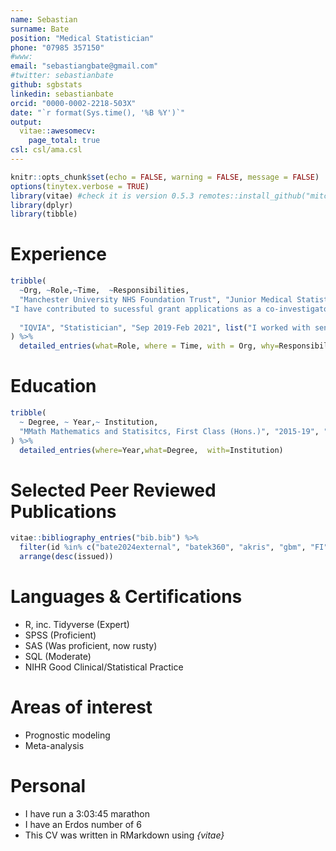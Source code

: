 ---
name: Sebastian
surname: Bate
position: "Medical Statistician"
phone: "07985 357150"
#www: 
email: "sebastiangbate@gmail.com"
#twitter: sebastianbate
github: sgbstats
linkedin: sebastianbate
orcid: "0000-0002-2218-503X"
date: "`r format(Sys.time(), '%B %Y')`"
output: 
  vitae::awesomecv:
    page_total: true
csl: csl/ama.csl
---

```{r setup, include=FALSE}

knitr::opts_chunk$set(echo = FALSE, warning = FALSE, message = FALSE)
options(tinytex.verbose = TRUE)
library(vitae) #check it is version 0.5.3 remotes::install_github("mitchelloharawild/vitae@v0.5.3")
library(dplyr)
library(tibble)
```

# Experience

```{r experience}
tribble(
  ~Org, ~Role,~Time,  ~Responsibilities,
  "Manchester University NHS Foundation Trust", "Junior Medical Statistician", "Mar 2021-", list("I have been involved in multiple studies and lead on statistical design and analysis from concept through to dissemination.","I support all levels of researchers from undergraduate and postgraduate students, through to clinical academics and consultants.",
"I have contributed to sucessful grant applications as a co-investigator and lead statistician (NIHR152516)","I have been responsible for reviewing the design, statistical accuracy and overall viability of Trust-sponsored research protocols prior to ethics submission in collaboration with senior statisticians.","I have presented my research at conferences both to technical and clinical audiences [NIHR Statistics Group Conference, 2023 (best e-poster); NHS R Community Conference, 2022; Translation Manchester, 2022 (People's Choice award)], NIHR Statistics Group Conference, 2024 [3rd place]", "I have multiple collaborations with clinicians across the whole of MFT, The University of Manchester, and other trusts.", "I have given multiple talks on statistics for critical appraisal across The Trust to the prestigious Specialist Foundation Program, junior doctors and level 7+ clinical practitioners.", "I have written teaching materials for improving statistical literacy among clinicians.", "I have given guest lectures to undergraduates and apprentices on data literacy at Manchester Metropolitan University."),
  
  "IQVIA", "Statistician", "Sep 2019-Feb 2021", list("I worked with senior biostatistics staff on the evaluation, interpretation, and reporting of study results, including writing the analysis data reviewer’s guide for one study.","I quality controlled regulatory documents including CSRs, summaries of clinical efficacy and safety, prescribing information, and FDA briefing documents for large pivotal studies.","I assisted in developing study analysis plans, including sample size calculations and mock TFLs across multiple studies.","I gained experience in applying the principles in ICH E6 (GCP), E9 (Statistics), E9R1 (Estimands).")
) %>% 
  detailed_entries(what=Role, where = Time, with = Org, why=Responsibilities)

```

# Education

```{r}

tribble(
  ~ Degree, ~ Year,~ Institution, 
  "MMath Mathematics and Statisitcs, First Class (Hons.)", "2015-19", "University of Manchester"
) %>% 
  detailed_entries(where=Year,what=Degree,  with=Institution)
```

# Selected Peer Reviewed Publications

```{r}
vitae::bibliography_entries("bib.bib") %>% 
  filter(id %in% c("bate2024external", "batek360", "akris", "gbm", "FI", "pla2r", "CSOM", "flame", "oremule2023mobile", "cpap", "etp", "bate_predictors_2025")) %>%
  arrange(desc(issued))
```

# Languages & Certifications

-   R, inc. Tidyverse (Expert)
-   SPSS (Proficient)
-   SAS (Was proficient, now rusty)
-   SQL (Moderate)
-   NIHR Good Clinical/Statistical Practice

# Areas of interest

-   Prognostic modeling
-   Meta-analysis

# Personal

-   I have run a 3:03:45 marathon
-   I have an Erdos number of 6
-   This CV was written in RMarkdown using *{vitae}*
